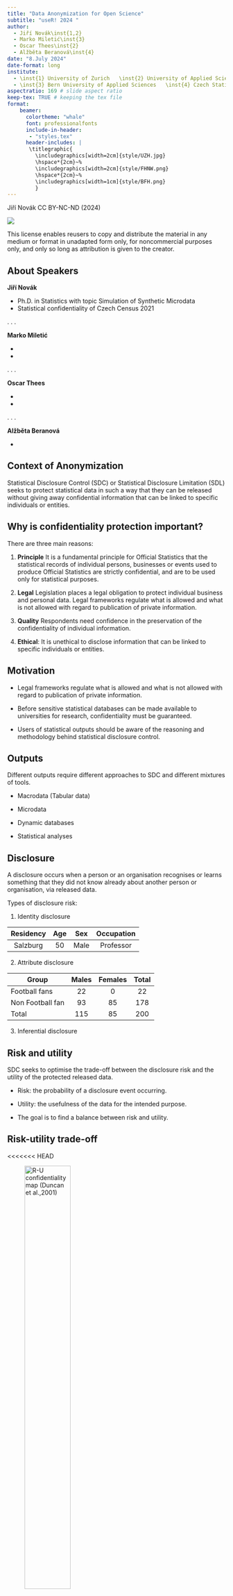 ```yaml
---
title: "Data Anonymization for Open Science"
subtitle: "useR! 2024 "
author: 
  - Jiří Novák\inst{1,2}
  - Marko Miletić\inst{3}
  - Oscar Thees\inst{2}
  - Alžběta Beranová\inst{4}
date: "8.July 2024"
date-format: long
institute: 
  - \inst{1} University of Zurich   \inst{2} University of Applied Sciences Northwestern Switzerland
  - \inst{3} Bern University of Applied Sciences   \inst{4} Czech Statistical Office
aspectratio: 169 # slide aspect ratio
keep-tex: TRUE # keeping the tex file
format: 
    beamer:
      colortheme: "whale"
      font: professionalfonts
      include-in-header: 
       - "styles.tex"
      header-includes: | 
       \titlegraphic{
         \includegraphics[width=2cm]{style/UZH.jpg}
         \hspace*{2cm}~%
         \includegraphics[width=2cm]{style/FHNW.png}
         \hspace*{2cm}~%
         \includegraphics[width=1cm]{style/BFH.png}
         }
---
```

<!--
https://quarto.org/docs/presentations/
https://deic.uab.cat/~iblanes/beamer_gallery/
https://latex-beamer.com/tutorials/
-->
\vspace{12em}
Jiří Novák CC BY-NC-ND (2024) 

![](style/by-nc-nd.png)

This license enables reusers to copy and distribute the material in any medium or format in unadapted form only, for noncommercial purposes only, and only so long as attribution is given to the creator.

<!---------------------------------------------------------------------------->
## About Speakers

**Jiří Novák**

- Ph.D. in Statistics with topic Simulation of Synthetic Microdata
- Statistical confidentiality of Czech Census 2021

. . .

**Marko Miletić**

- \color{red}{XXX}
- \color{red}{XXX}

. . .

**Oscar Thees**

- \color{red}{XXX}
- \color{red}{XXX}

. . .

**Alžběta Beranová**

- \color{red}{XXX}

<!---------------------------------------------------------------------------->
## Context of Anonymization


Statistical Disclosure Control (SDC) or Statistical Disclosure
Limitation (SDL) seeks to protect statistical data in such a way that they can be
released without giving away confidential information that can be linked to specific
individuals or entities.

<!---------------------------------------------------------------------------->
## Why is confidentiality protection important?

There are three main reasons:

1. **Principle**
It is a fundamental principle for Official Statistics that the statistical records of individual persons, businesses or events used to produce Official Statistics are strictly confidential, and are to be used only for statistical purposes.

2. **Legal** Legislation  places a legal obligation to protect individual business and personal data. Legal frameworks regulate what is allowed and what is not allowed with regard to publication of private information.

3. **Quality** Respondents need confidence in the preservation of the confidentiality of individual information. 

4. **Ethical**: It is unethical to disclose information that can be linked to specific individuals or entities.

<!---------------------------------------------------------------------------->
## Motivation

- Legal frameworks regulate what is allowed and what is not allowed with regard to publication of private information.

- Before sensitive statistical databases can be made available to universities for research, confidentiality must be guaranteed.

- Users of statistical outputs should be aware of the reasoning and methodology behind statistical disclosure control.

<!---------------------------------------------------------------------------->
## Outputs

Different outputs require different approaches to SDC and different mixtures of tools.

- Macrodata (Tabular data)

- Microdata

- Dynamic databases

- Statistical analyses

<!---------------------------------------------------------------------------->
## Disclosure

A disclosure occurs when a person or an organisation recognises or learns something that they did not know already about another person or organisation, via released data.

Types of disclosure risk: 

(1) Identity disclosure

| Residency	| Age | Sex  | Occupation | 
| :-------:	| :-: | :--: | :--------: | 
| Salzburg	| 50	| Male | Professor  | 
            
(2) Attribute disclosure

| Group            | Males | Females | Total |
| ---------------- | :---: | :-----: | :---: |
| Football fans    | 22    | 0       | 22    |
| Non Football fan | 93    | 85      | 178   |   
| Total            | 115   | 85      | 200   |

(3) Inferential disclosure

<!---------------------------------------------------------------------------->
##  Risk and utility

SDC seeks to optimise the trade-off between the disclosure risk and the utility of the protected released data.

- Risk: the probability of a disclosure event occurring.

- Utility: the usefulness of the data for the intended purpose.

- The goal is to find a balance between risk and utility.

<!---------------------------------------------------------------------------->
##  Risk-utility trade-off 
<<<<<<< HEAD

![R-U confidentiality map (Duncan et al.,2001)](gallery/R-U confidentiality map.png){width=50%}

<!---------------------------------------------------------------------------->
##  k-anonymity

A data set is said to satisfy k-anonymity for k > 1 if, for each combination of
values of quasi-identifiers (e.g. name, address, age, gender, etc.), at least k records exist in the data set sharing that combination.



=======
>>>>>>> 1321f56f7d382453d977c89fbcf141742da57290

![R-U confidentiality map (Duncan et al.,2001)](gallery/R-U confidentiality map.png){width=50%}

<!---------------------------------------------------------------------------->
## Disclosure risk

A unit is at risk of disclosure when it cannot be confused with several other units

<!---------------------------------------------------------------------------->
## Re-identification risk 

- \color{red}{attacker scenarios and risk measures in more detail using examples}

<!---------------------------------------------------------------------------->
##  k-anonymity

A data set is said to satisfy k-anonymity for k > 1 if, for each combination of
values of quasi-identifiers (e.g. name, address, age, gender, etc.), at least k records exist in the data set sharing that combination.

<!---------------------------------------------------------------------------->
## Variables 

1.	Identifiers
2.	Quasi-identifiers or key variables
3.	Confidential outcome variables
4.	Non-confidential outcome variables

<!---------------------------------------------------------------------------->
## Disclosure control methods

1. Masking original data
   i. Non-perturbative masking.
   i. Perturbative masking.

2. Generating synthetic data 

<!---------------------------------------------------------------------------->
## Packages for SDC - Microdata (Unit-level data)

\href{https://cran.r-project.org/web/packages/sdcMicro/index.html}{\color{blue}\underline{\textbf{sdcMicro}}}
can be used to anonymize data, i.e. to create anonymized files for public and scientific use. It implements a wide range of methods for anonymizing categorical and continuous (key) variables. The package also contains a graphical user interface, which is available by calling the function sdcGUI.

\href{https://cran.r-project.org/web/packages/simPop/index.html}{\color{blue}\underline{\textbf{simPop}}}
using linear and robust regression methods, random forests (and many more methods) to simulate synthetic data from given complex data. It is also suitable to produce synthetic data when the data have hierarchical and cluster information (such as persons in households) as well as when the data had been collected with a complex sampling design. It makes use of parallel computing internally.

\href{https://cran.r-project.org/web/packages/synthpop/index.html}{\color{blue}\underline{\textbf{synthpop}}}
using regression tree methods to simulate synthetic data from given data. It\ is suitable to produce synthetic data when the data have no hierarchical and cluster information (such as households) as well as when the data does not collected with a\ complex sampling design.

<!---------------------------------------------------------------------------->
## Packages for SDC - Tabular data (Aggregated data)

\href{https://cran.r-project.org/web/packages/sdcTable/index.html}{\color{blue}\underline{\textbf{sdcTable}}}
can be used to provide confidential (hierarchical) tabular data. It includes the HITAS and the HYPERCUBE technique and uses linear programming packages (Rglpk and lpSolveAPI) for solving (a large amount of) linear programs.

\href{https://cran.r-project.org/web/packages/sdcSpatial/index.html}{\color{blue}\underline{\textbf{sdcSpatial}}}
can be used to smooth or/and suppress raster cells in a map. This is useful when plotting raster-based counts on a map.
sdcHierarchies provides methods to generate, modify, import and convert nested hierarchies that are often used when defining inputs for statistical disclosure control methods.

\href{https://cran.r-project.org/web/packages/SmallCountRounding/index.html}{\color{blue}\underline{\textbf{SmallCountRounding}}}
can be used to protect frequency tables by rounding necessary inner cells so that cross-classifications to be published are safe.

\href{https://cran.r-project.org/web/packages/GaussSuppression/index.html}{\color{blue}\underline{\textbf{GaussSuppression}}}
can be used to protect tables by suppression using the Gaussian elimination secondary suppression algorithm.

<!---------------------------------------------------------------------------->
## Non-perturbation methods

Non-perturbative masking does not rely on distortion of the original data but on partial suppressions or reductions of detail.


| Method | Continuous data | Categorical data| 
|--------|:---------------:|:---------------:|
| Sampling  | | X | 
| Global recoding | X | X | 
| Top and bottom coding| X | X | 
| Local suppression | | X | 

: Non-perturbative methods vs. data types.

<!---------------------------------------------------------------------------->
## sdcMicro

- sdcMicro is an R package for statistical disclosure control.

-  [https://cran.r-project.org/web/packages/sdcMicro/index.html](https://cran.r-project.org/web/packages/sdcMicro/index.html)
-  [https://github.com/sdcTools/sdcMicro](https://github.com/sdcTools/sdcMicro)

<!---------------------------------------------------------------------------->
## sdcMicro

![Certain procedures in package *sdcMicro* and their relationship](gallery/sdcMicro.png){width=55%}


<!---------------------------------------------------------------------------->
## Perturbation methods
- - \color{red}{sdcMicro}

<!---------------------------------------------------------------------------->
## Synthetic methods
- \color{red}{Introduction to synthetic data}
- \Huge \color{red}{for Jiri/Oscar}

<!---------------------------------------------------------------------------->
## Synthetic methods: synthpop

- \color{red}{Generating synthetic data with synthpop}
- \Huge \color{red}{for Jiri/Oscar}

<!---------------------------------------------------------------------------->
## Synthetic methods: simPop

- \color{red}{Generating synthetic data with simPop}
- \Huge \color{red}{for Jiri/Oscar}

<!---------------------------------------------------------------------------->
## Synthetic methods: GANS

- \color{red}{Generating synthetic data with GANs}
- \Huge \color{red}{for Marco}






<!---------------------------------------------------------------------------->
<!---------------------------------------------------------------------------->
<!---------------------------------------------------------------------------->
## 

\centering 

\Huge Thank you for your attention \

![](gallery/SwissAnon.png){width=80%} 

\large Swiss Data Anonymization Competence Center

\href{https://swissanon.ch}{\color{blue}\underline{https://swissanon.ch}}

<!---------------------------------------------------------------------------->
<!---------------------------------------------------------------------------->
<!---------------------------------------------------------------------------->